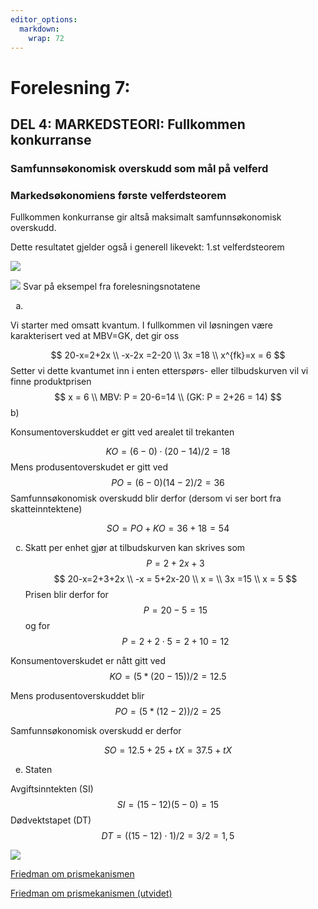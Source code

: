 ```yaml
---
editor_options: 
  markdown: 
    wrap: 72
---
```


# Forelesning 7:

## DEL 4: MARKEDSTEORI: Fullkommen konkurranse

### Samfunnsøkonomisk overskudd som mål på velferd

### Markedsøkonomiens første velferdsteorem

Fullkommen konkurranse gir altså maksimalt samfunnsøkonomisk overskudd.

Dette resultatet gjelder også i generell likevekt: 1.st velferdsteorem

![](drawio/png_produksjon/markedfullkommenanalyse.png)

![](drawio/png_produksjon/eksfullkommen.png) Svar på eksempel fra
forelesningsnotatene

a)  

Vi starter med omsatt kvantum. I fullkommen vil løsningen være
karakterisert ved at MBV=GK, det gir oss

$$
20-x=2+2x \\
-x-2x =2-20 \\
3x   =18 \\
x^{fk}=x = 6
$$ Setter vi dette kvantumet inn i enten etterspørs- eller tilbudskurven
vil vi finne produktprisen $$
x = 6 \\
MBV: P = 20-6=14 \\
(GK: P = 2+26 = 14)
$$ b)

Konsumentoverskuddet er gitt ved arealet til trekanten

$$
KO = (6-0)\cdot(20-14)/2 = 18
$$ Mens produsentoverskudet er gitt ved $$
PO = (6-0)(14-2)/2 = 36
$$ Samfunnsøkonomisk overskudd blir derfor (dersom vi ser bort fra
skatteinntektene)

$$
SO = PO+KO =36+18=54
$$

c)  Skatt per enhet gjør at tilbudskurven kan skrives som $$
    P = 2+2x + 3
    $$ $$
    20-x=2+3+2x \\
    -x = 5+2x-20 \\
    x =  \\
    3x   =15 \\
    x = 5
    $$ Prisen blir derfor for $$
    P = 20 - 5 = 15
    $$ og for $$
    P=2+2\cdot5 = 2+10 = 12
    $$

Konsumentoverskudet er nått gitt ved $$
KO = (5*(20-15))/2 = 12.5
$$

Mens produsentoverskuddet blir $$
PO = (5*(12-2))/2 = 25
$$

Samfunnsøkonomisk overskudd er derfor

$$
SO = 12.5+25 + tX=  37.5 + tX
$$

e)  Staten

Avgiftsinntekten (SI) $$
SI = (15-12)(5-0) = 15
$$ Dødvektstapet (DT) $$
DT =((15-12)\cdot 1)/2 =  3/2 = 1,5
$$

![](drawio/png_produksjon/eksfull.png)

[Friedman om
prismekanismen](https://www.youtube.com/watch?v=R5Gppi-O3a8)

[Friedman om prismekanismen
(utvidet)](https://www.youtube.com/watch?v=4ERbC7JyCfU&t=3s)
